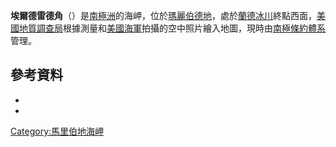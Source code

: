 {{coord|75|30|S|141|58|W|source:GNIS|display=title}}

'''埃爾德雷德角'''（{{lang-en|Eldred Point}}）是[[南極洲|南極洲]]的海岬，位於[[瑪麗伯德地|瑪麗伯德地]]，處於[[蘭德冰川|蘭德冰川]]終點西面，[[美國地質調查局|美國地質調查局]]根據測量和[[美國海軍|美國海軍]]拍攝的空中照片繪入地圖，現時由[[南極條約體系|南極條約體系]]管理。

==參考資料==
*{{cite gnis | type = antarid | id = 4399| name = Eldred Point | accessdate = 2012-02-27}}
*{{usgs-gazetteer|id=4399}}

{{DEFAULTSORT:Eldred Point}}
[[Category:馬里伯地海岬|Category:馬里伯地海岬]]


{{MarieByrdLand-geo-stub}}